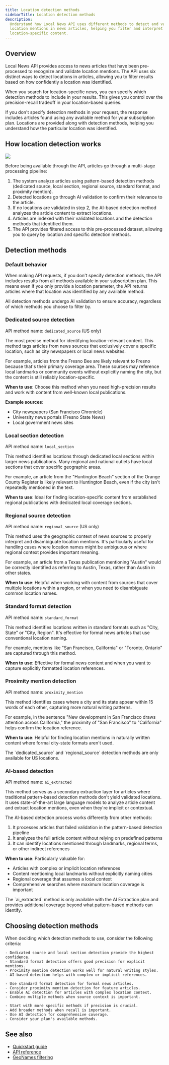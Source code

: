 ```yaml
---
title: Location detection methods
sidebarTitle: Location detection methods
description:
  Understand how Local News API uses different methods to detect and validate
  location mentions in news articles, helping you filter and interpret
  location-specific content.
---
```


## Overview

Local News API provides access to news articles that have been pre-processed to
recognize and validate location mentions. The API uses six distinct ways to
detect locations in articles, allowing you to filter results based on how
confidently a location was identified.

When you search for location-specific news, you can specify which detection
methods to include in your results. This gives you control over the
precision-recall tradeoff in your location-based queries.

If you don't specify detection methods in your request, the response includes
articles found using any available method for your subscription plan. Locations
are provided along with detection methods, helping you understand how the
particular location was identified.

## How location detection works

<Frame caption="Location detection pipeline">
  <img src="/images/local-news-location-detection.png" />
</Frame>

Before being available through the API, articles go through a multi-stage
processing pipeline:

1. The system analyze articles using pattern-based detection methods (dedicated
   source, local section, regional source, standard format, and proximity
   mention).
2. Detected locations go through AI validation to confirm their relevance to the
   article.
3. If no locations are validated in step 2, the AI-based detection method
   analyzes the article content to extract locations.
4. Articles are indexed with their validated locations and the detection methods
   that identified them.
5. The API provides filtered access to this pre-processed dataset, allowing you
   to query by location and specific detection methods.

## Detection methods

### Default behavior

When making API requests, if you don't specify detection methods, the API
includes results from all methods available in your subscription plan. This
means even if you only provide a location parameter, the API returns articles
where that location was identified by any available method.

All detection methods undergo AI validation to ensure accuracy, regardless of
which methods you choose to filter by.

### Dedicated source detection

API method name: `dedicated_source` (US only)

The most precise method for identifying location-relevant content. This method
tags articles from news sources that exclusively cover a specific location, such
as city newspapers or local news websites.

For example, articles from the Fresno Bee are likely relevant to Fresno because
that's their primary coverage area. These sources may reference local landmarks
or community events without explicitly naming the city, but the content is still
reliably location-specific.

**When to use**: Choose this method when you need high-precision results and
work with content from well-known local publications.

**Example sources**:

- City newspapers (San Francisco Chronicle)
- University news portals (Fresno State News)
- Local government news sites

### Local section detection

API method name: `local_section`

This method identifies locations through dedicated local sections within larger
news publications. Many regional and national outlets have local sections that
cover specific geographic areas.

For example, an article from the "Huntington Beach" section of the Orange County
Register is likely relevant to Huntington Beach, even if the city isn't
repeatedly mentioned in the text.

**When to use**: Ideal for finding location-specific content from established
regional publications with dedicated local coverage sections.

### Regional source detection

API method name: `regional_source` (US only)

This method uses the geographic context of news sources to properly interpret
and disambiguate location mentions. It's particularly useful for handling cases
where location names might be ambiguous or where regional context provides
important meaning.

For example, an article from a Texas publication mentioning "Austin" would be
correctly identified as referring to Austin, Texas, rather than Austin in other
states.

**When to use**: Helpful when working with content from sources that cover
multiple locations within a region, or when you need to disambiguate common
location names.

### Standard format detection

API method name: `standard_format`

This method identifies locations written in standard formats such as "City,
State" or "City, Region". It's effective for formal news articles that use
conventional location naming.

For example, mentions like "San Francisco, California" or "Toronto, Ontario" are
captured through this method.

**When to use**: Effective for formal news content and when you want to capture
explicitly formatted location references.

### Proximity mention detection

API method name: `proximity_mention`

This method identifies cases where a city and its state appear within 15 words
of each other, capturing more natural writing patterns.

For example, in the sentence "New development in San Francisco draws attention
across California," the proximity of "San Francisco" to "California" helps
confirm the location reference.

**When to use**: Helpful for finding location mentions in naturally written
content where formal city-state formats aren't used.

<Note>
  The `dedicated_source` and `regional_source` detection methods are only
  available for US locations.
</Note>

### AI-based detection

API method name: `ai_extracted`

This method serves as a secondary extraction layer for articles where
traditional pattern-based detection methods don't yield validated locations. It
uses state-of-the-art large language models to analyze article content and
extract location mentions, even when they're implicit or contextual.

The AI-based detection process works differently from other methods:

1. It processes articles that failed validation in the pattern-based detection
   pipeline
2. It analyzes the full article content without relying on predefined patterns
3. It can identify locations mentioned through landmarks, regional terms, or
   other indirect references

**When to use**: Particularly valuable for:

- Articles with complex or implicit location references
- Content mentioning local landmarks without explicitly naming cities
- Regional coverage that assumes a local context
- Comprehensive searches where maximum location coverage is important

<Note>
  The `ai_extracted` method is only available with the AI Extraction plan and
  provides additional coverage beyond what pattern-based methods can identify.
</Note>

## Choosing detection methods

When deciding which detection methods to use, consider the following criteria:

<Tabs>
  <Tab title="Source reliability">

    - Dedicated source and local section detection provide the highest confidence.
    - Standard format detection offers good precision for explicit mentions.
    - Proximity mention detection works well for natural writing styles.
    - AI-based detection helps with complex or implicit references.

  </Tab>
  <Tab title="Content characteristics">

    - Use standard format detection for formal news articles.
    - Consider proximity mention detection for feature articles.
    - Enable AI detection for articles with complex location context.
    - Combine multiple methods when source context is important.

  </Tab>
  <Tab title="Processing needs">

    - Start with more specific methods if precision is crucial.
    - Add broader methods when recall is important.
    - Use AI detection for comprehensive coverage.
    - Consider your plan's available methods.

  </Tab>
</Tabs>

## See also

- [Quickstart guide](/v3/local-news/overview/quickstart)
- [API reference](/v3/local-news/endpoints/search/search-articles-post)
- [GeoNames filtering](/v3/local-news/overview/geonames-filtering)
